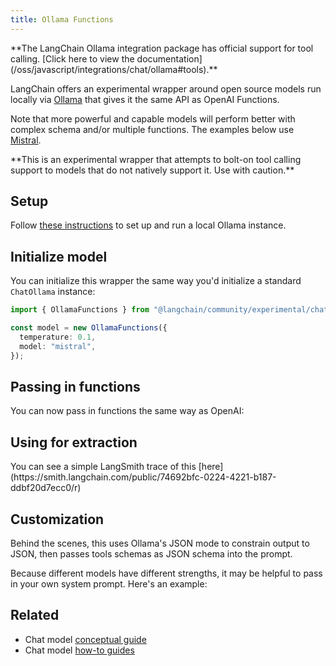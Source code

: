 ```yaml
---
title: Ollama Functions
---
```


<Warning>
**The LangChain Ollama integration package has official support for tool calling. [Click here to view the documentation](/oss/javascript/integrations/chat/ollama#tools).**


</Warning>

LangChain offers an experimental wrapper around open source models run locally via [Ollama](https://github.com/jmorganca/ollama)
that gives it the same API as OpenAI Functions.

Note that more powerful and capable models will perform better with complex schema and/or multiple functions. The examples below
use [Mistral](https://ollama.ai/library/mistral).

<Warning>
**This is an experimental wrapper that attempts to bolt-on tool calling support to models that do not natively support it. Use with caution.**


</Warning>

## Setup

Follow [these instructions](https://github.com/jmorganca/ollama) to set up and run a local Ollama instance.

## Initialize model

You can initialize this wrapper the same way you'd initialize a standard `ChatOllama` instance:

```typescript
import { OllamaFunctions } from "@langchain/community/experimental/chat_models/ollama_functions";

const model = new OllamaFunctions({
  temperature: 0.1,
  model: "mistral",
});
```

## Passing in functions

You can now pass in functions the same way as OpenAI:


<FunctionCalling />

## Using for extraction


<Extraction />

<Tip>
You can see a simple LangSmith trace of this [here](https://smith.langchain.com/public/74692bfc-0224-4221-b187-ddbf20d7ecc0/r)
</Tip>

## Customization

Behind the scenes, this uses Ollama's JSON mode to constrain output to JSON, then passes tools schemas as JSON schema into the prompt.

Because different models have different strengths, it may be helpful to pass in your own system prompt. Here's an example:


<CustomPrompt />

## Related

- Chat model [conceptual guide](/oss/javascript/concepts/chat_models)
- Chat model [how-to guides](/oss/javascript/how-to/#chat-models)
